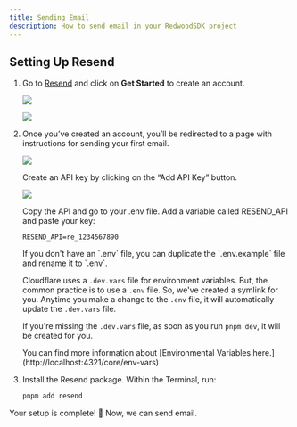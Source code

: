 ```yaml
---
title: Sending Email
description: How to send email in your RedwoodSDK project
---
```



## Setting Up Resend

<Steps>

1. Go to [Resend](https://resend.com/) and click on **Get Started** to create an account.

    ![](./images/1-resend-homepage.png)

    ![](./images/2-resend-create-account.png)

2. Once you’ve created an account, you’ll be redirected to a page with instructions for sending your first email.

    ![](./images/3-resend-send-first-email.png)

    Create an API key by clicking on the “Add API Key” button.

    ![](./images/4-resend-create-api-key.png)

    Copy the API and go to your .env file. Add a variable called RESEND_API and paste your key:

    ``` title=".env"
    RESEND_API=re_1234567890
    ```

    <Aside type="note" title="Environmental Variables">
    If you don't have an `.env` file, you can duplicate the `.env.example` file and rename it to `.env`.
    </Aside>

    Cloudflare uses a `.dev.vars` file for environment variables. But, the common practice is to use a `.env` file. So, we've created a symlink for you. Anytime you make a change to the `.env` file, it will automatically update the `.dev.vars` file.

    If you're missing the `.dev.vars` file, as soon as you run `pnpm dev`, it will be created for you.

    <Aside type="note" title="Environmental Variables">
      You can find more information about [Environmental Variables here.](http://localhost:4321/core/env-vars)
    </Aside>

4. Install the Resend package. Within the Terminal, run:

    ```bash
    pnpm add resend
    ```

</Steps>

Your setup is complete! 🥳 Now, we can send email.